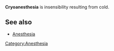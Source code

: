 {{copy to wiktionary}}
{{unsourced}}
'''Cryoanesthesia''' is insensibility resulting from cold.

==See also==
*[[Anesthesia]]
[[Category:Anesthesia]]

{{disease-stub}}
<!-- Long comment to avoid being listed on short pages                                                                                                                                               -->